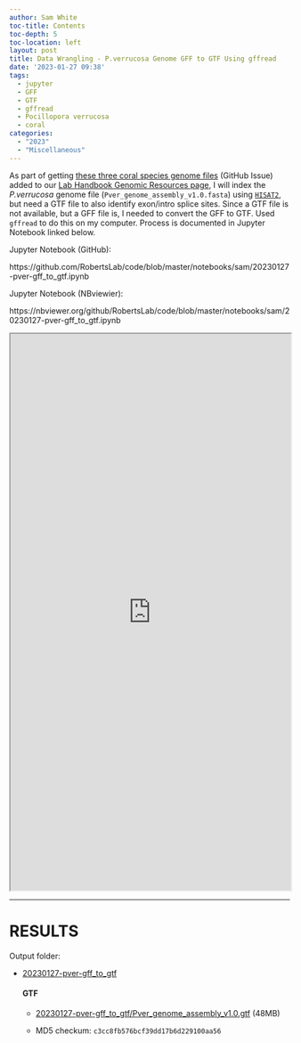 ```yaml
---
author: Sam White
toc-title: Contents
toc-depth: 5
toc-location: left
layout: post
title: Data Wrangling - P.verrucosa Genome GFF to GTF Using gffread
date: '2023-01-27 09:38'
tags: 
  - jupyter
  - GFF
  - GTF
  - gffread
  - Pocillopora verrucosa
  - coral
categories: 
  - "2023"
  - "Miscellaneous"
---
```

As part of getting [these three coral species genome files](https://github.com/RobertsLab/resources/issues/1571) (GitHub Issue) added to our [Lab Handbook Genomic Resources page](https://robertslab.github.io/resources/Genomic-Resources/), I will index the _P.verrucosa_ genome file (`Pver_genome_assembly_v1.0.fasta`) using [`HISAT2`](https://daehwankimlab.github.io/hisat2/), but need a GTF file to also identify exon/intro splice sites. Since a GTF file is not available, but a GFF file is, I needed to convert the GFF to GTF. Used `gffread` to do this on my computer. Process is documented in Jupyter Notebook linked below.

Jupyter Notebook (GitHub):

https://github.com/RobertsLab/code/blob/master/notebooks/sam/20230127-pver-gff_to_gtf.ipynb

Jupyter Notebook (NBviewier):

https://nbviewer.org/github/RobertsLab/code/blob/master/notebooks/sam/20230127-pver-gff_to_gtf.ipynb


<iframe src="https://nbviewer.org/github/RobertsLab/code/blob/master/notebooks/sam/20230127-pver-gff_to_gtf.ipynb" width="100%" height="1000" scrolling="yes"></iframe>

---

# RESULTS

Output folder:

- [20230127-pver-gff_to_gtf](https://gannet.fish.washington.edu/Atumefaciens/20230127-pver-gff_to_gtf)

  #### GTF

  - [20230127-pver-gff_to_gtf/Pver_genome_assembly_v1.0.gtf](https://gannet.fish.washington.edu/Atumefaciens/20230127-pver-gff_to_gtf/Pver_genome_assembly_v1.0.gtf) (48MB)

  - MD5 checkum: `c3cc8fb576bcf39dd17b6d229100aa56`
